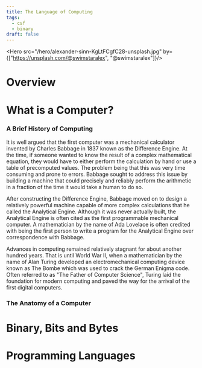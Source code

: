 ```yaml
---
title: The Language of Computing
tags:
  - csf
  - binary
draft: false
---
```



<Hero src="/hero/alexander-sinn-KgLtFCgfC28-unsplash.jpg" by={["https://unsplash.com/@swimstaralex", "@swimstaralex"]}/>


# Overview

# What is a Computer?

### A Brief History of Computing

It is well argued that the first computer was a mechanical calculator invented by Charles Babbage in 1837 known as the Difference Engine. At the time, if someone wanted to know the result of a complex mathematical equation, they would have to either perform the calculation by hand or use a table of precomputed values. The problem being that this was very time consuming and prone to errors. Babbage sought to address this issue by building a machine that could precisely and reliably perform the arithmetic in a fraction of the time it would take a human to do so.

After constructing the Difference Engine, Babbage moved on to design a relatively powerful machine capable of more complex calculations that he called the Analytical Engine. Although it was never actually built, the Analytical Engine is often cited as the first programmable mechanical computer. A mathematician by the name of Ada Lovelace is often credited with being the first person to write a program for the Analytical Engine over correspondence with Babbage.

Advances in computing remained relatively stagnant for about another hundred years. That is until World War II, when a mathematician by the name of Alan Turing developed an electromechanical computing device known as The Bombe which was used to crack the German Enigma code. Often referred to as "The Father of Computer Science", Turing laid the foundation for modern computing and paved the way for the arrival of the first digital computers.

### The Anatomy of a Computer

# Binary, Bits and Bytes

###

# Programming Languages




